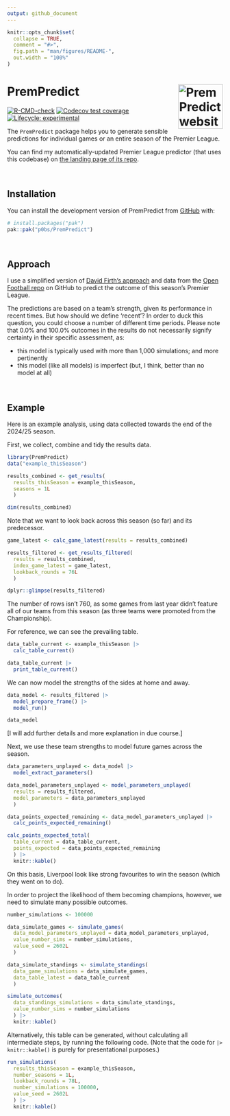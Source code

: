 ```yaml
---
output: github_document
---
```


<!-- README.md is generated from README.Rmd. Please edit that file -->

```r
knitr::opts_chunk$set(
  collapse = TRUE,
  comment = "#>",
  fig.path = "man/figures/README-",
  out.width = "100%"
)
```

# PremPredict <a href="https://p0bs.github.io/PremPredict/"><img src="man/figures/logo.png" align="right" height="104" alt="PremPredict website" /></a>

<!-- badges: start -->
  [![R-CMD-check](https://github.com/p0bs/PremPredict/actions/workflows/R-CMD-check.yaml/badge.svg)](https://github.com/p0bs/PremPredict/actions/workflows/R-CMD-check.yaml)
[![Codecov test coverage](https://codecov.io/gh/p0bs/PremPredict/graph/badge.svg)](https://app.codecov.io/gh/p0bs/PremPredict)
[![Lifecycle: experimental](https://img.shields.io/badge/lifecycle-experimental-orange.svg)](https://lifecycle.r-lib.org/articles/stages.html#experimental)
<!-- badges: end -->

The `PremPredict` package helps you to generate sensible predictions for individual games or an entire season of the Premier League. 

You can find my automatically-updated Premier League predictor (that uses this codebase) on [the landing page of its repo](https://github.com/p0bs/PL-scan?tab=readme-ov-file#predicting-this-seasons-premier-league).

<br/>

## Installation

You can install the development version of PremPredict from [GitHub](https://github.com/) with:

``` r
# install.packages("pak")
pak::pak("p0bs/PremPredict")
```

<br/>

## Approach

I use a simplified version of [David Firth's approach](https://github.com/DavidFirth/alt3code) and data from the [Open Football repo](https://github.com/openfootball/football.json) on GitHub to predict the outcome of this season's Premier League. 

The predictions are based on a team's strength, given its performance in recent times. But how should we define 'recent'? In order to duck this question, you could choose a number of different time periods. Please note that 0.0% and 100.0% outcomes in the results do not necessarily signify certainty in their specific assessment, as: 

  * this model is typically used with more than 1,000 simulations; and more pertinently
  * this model (like all models) is imperfect (but, I think, better than no model at all)

<br/>

## Example

Here is an example analysis, using data collected towards the end of the 2024/25 season.

First, we collect, combine and tidy the results data.

```r
library(PremPredict)
data("example_thisSeason")

results_combined <- get_results(
  results_thisSeason = example_thisSeason, 
  seasons = 1L
  )

dim(results_combined)
```

Note that we want to look back across this season (so far) and its predecessor.

```r
game_latest <- calc_game_latest(results = results_combined)

results_filtered <- get_results_filtered(
  results = results_combined, 
  index_game_latest = game_latest, 
  lookback_rounds = 76L
  )

dplyr::glimpse(results_filtered)
```

The number of rows isn't 760, as some games from last year didn't feature all of our teams from this season (as three teams were promoted from the Championship).

For reference, we can see the prevailing table.

```r
data_table_current <- example_thisSeason |> 
  calc_table_current()

data_table_current |> 
  print_table_current()
```

We can now model the strengths of the sides at home and away.

```r
data_model <- results_filtered |> 
  model_prepare_frame() |>
  model_run()

data_model
```

[I will add further details and more explanation in due course.]

Next, we use these team strengths to model future games across the season.

```r
data_parameters_unplayed <- data_model |> 
  model_extract_parameters()

data_model_parameters_unplayed <- model_parameters_unplayed(
  results = results_filtered,
  model_parameters = data_parameters_unplayed
  )

data_points_expected_remaining <- data_model_parameters_unplayed |>  
  calc_points_expected_remaining()

calc_points_expected_total(
  table_current = data_table_current,
  points_expected = data_points_expected_remaining
  ) |> 
  knitr::kable()
```

On this basis, Liverpool look like strong favourites to win the season (which they went on to do). 

In order to project the likelihood of them becoming champions, however, we need to simulate many possible outcomes.

```r
number_simulations <- 100000

data_simulate_games <- simulate_games(
  data_model_parameters_unplayed = data_model_parameters_unplayed,
  value_number_sims = number_simulations,
  value_seed = 2602L
  )

data_simulate_standings <- simulate_standings(
  data_game_simulations = data_simulate_games,
  data_table_latest = data_table_current
  )

simulate_outcomes(
  data_standings_simulations = data_simulate_standings,
  value_number_sims = number_simulations
  ) |> 
  knitr::kable()
```

Alternatively, this table can be generated, without calculating all intermediate steps, by running the following code. (Note that the code for `|> knitr::kable()` is purely for presentational purposes.)

```r
run_simulations(
  results_thisSeason = example_thisSeason, 
  number_seasons = 1L, 
  lookback_rounds = 78L, 
  number_simulations = 100000, 
  value_seed = 2602L
  ) |> 
  knitr::kable()
```

